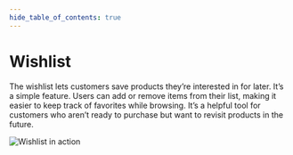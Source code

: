 ```yaml
---
hide_table_of_contents: true
---
```


# Wishlist

The wishlist lets customers save products they’re interested in for later. It’s a simple feature. Users can add or remove items from their list, making it easier to keep track of favorites while browsing. It’s a helpful tool for customers who aren’t ready to purchase but want to revisit products in the future.

![Wishlist in action](./img/settings-wishlist.gif)